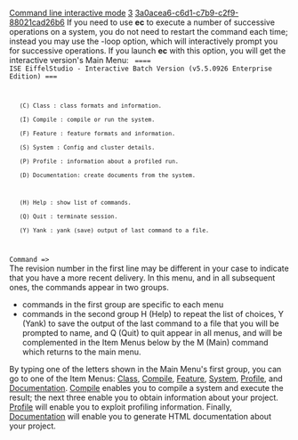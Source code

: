 [[Property:title|Command line interactive mode]]
[[Property:weight|3]]
[[Property:uuid|3a0acea6-c6d1-c7b9-c2f9-88021cad26b6]]
If you need to use '''ec''' to execute a number of successive operations on a system, you do not need to restart the command each time; instead you may use the -loop option, which will interactively prompt you for successive operations. 
If you launch '''ec''' with this option, you will get the interactive version's Main Menu: 
<code>
==== ISE EiffelStudio - Interactive Batch Version (v5.5.0926 Enterprise Edition) ===
    (C) Class : class formats and information.
    (I) Compile : compile or run the system.
    (F) Feature : feature formats and information.
    (S) System : Config and cluster details.
    (P) Profile : information about a profiled run.
    (D) Documentation: create documents from the system.

    (H) Help : show list of commands.
    (Q) Quit : terminate session.
    (Y) Yank : yank (save) output of last command to a file.
Command =></code>
<br/>
The revision number in the first line may be different in your case to indicate that you have a more recent delivery. In this menu, and in all subsequent ones, the commands appear in two groups. 
* commands in the first group are specific to each menu
* commands in the second group H (Help) to repeat the list of choices, Y (Yank) to save the output of the last command to a file that you will be prompted to name, and Q (Quit) to quit appear in all menus, and will be complemented in the Item Menus below by the M (Main) command which returns to the main menu.
By typing one of the letters shown in the Main Menu's first group, you can go to one of the Item Menus: [[Class menu|Class]], [[Compile (and run) menu|Compile]], [[Feature menu|Feature]], [[System menu|System]], [[Profile menu|Profile]], and [[Documentation menu|Documentation]]. [[Compile (and run) menu|Compile]] enables you to compile a system and execute the result; the next three enable you to obtain information about your project. [[Profile menu|Profile]]  will enable you to exploit profiling information. Finally, [[Documentation menu|Documentation]] will enable you to generate HTML documentation about your project. 



